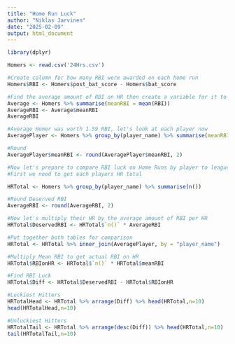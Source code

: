 ---
title: "Home Run Luck"
author: "Niklas Jarvinen"
date: "2025-02-09"
output: html_document
---

```{r}
library(dplyr)

Homers <- read.csv('24Hrs.csv')
```

```{r}

#Create column for how many RBI were awarded on each home run
Homers$RBI <- Homers$post_bat_score - Homers$bat_score

#Find the average amount of RBI on HR then create a variable for it to use later
Average <- Homers %>% summarise(meanRBI = mean(RBI))
AverageRBI <- Average$meanRBI
AverageRBI

#Average Homer was worth 1.59 RBI, let's look at each player now
AveragePlayer <- Homers %>% group_by(player_name) %>% summarise(meanRBI = mean(RBI))

#Round
AveragePlayer$meanRBI <- round(AveragePlayer$meanRBI, 2)

#Now let's prepare to compare RBI luck on Home Runs by player to league average
#First we need to get each players HR total

HRTotal <- Homers %>% group_by(player_name) %>% summarise(n())

#Round Deserved RBI
AverageRBI <- round(AverageRBI, 2)

#Now let's multiply their HR by the average amount of RBI per HR
HRTotal$DeservedRBI <- HRTotal$`n()` * AverageRBI

#Put together both tables for comparison
HRTotal <- HRTotal %>% inner_join(AveragePlayer, by = "player_name")

#Multiply Mean RBI to get actual RBI on HR
HRTotal$RBIonHR <- HRTotal$`n()` * HRTotal$meanRBI

#Find RBI Luck
HRTotal$Diff <- HRTotal$DeservedRBI - HRTotal$RBIonHR

#Luckiest Hitters
HRTotalHead <- HRTotal %>% arrange(Diff) %>% head(HRTotal,n=10)
head(HRTotalHead,n=10)

#Unluckiest Hitters
HRTotalTail <- HRTotal %>% arrange(desc(Diff)) %>% head(HRTotal,n=10)
tail(HRTotalTail,n=10)

```

